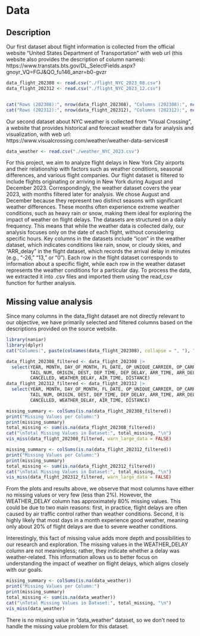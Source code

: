 # Data

## Description
Our first dataset about flight information is collected from the official website "United States Department of Transportation" with web url (this website also provides the description of column names): https://www.transtats.bts.gov/DL_SelectFields.aspx?gnoyr_VQ=FGJ&QO_fu146_anzr=b0-gvzr
```r
data_flight_202308 <- read.csv("./flight_NYC_2023_08.csv")
data_flight_202312 <- read.csv("./flight_NYC_2023_12.csv")


cat("Rows (202308):", nrow(data_flight_202308), "Columns (202308):", ncol(data_flight_202308), "\n")
cat("Rows (202312):", nrow(data_flight_202312), "Columns (202312):", ncol(data_flight_202312), "\n")
```

Our second dataset about NYC weather is collected from "Visual Crossing", a website that provides historical and forecast weather data for analysis and visualization, with web url: https://www.visualcrossing.com/weather/weather-data-services#
```r
data_weather <- read.csv("./weather_NYC_2023.csv")
```

For this project, we aim to analyze flight delays in New York City airports and their relationship with factors such as weather conditions, seasonal differences, and various flight companies. Our flight dataset is filtered to include flights originating or arriving in New York during August and December 2023. Correspondingly, the weather dataset covers the year 2023, with months filtered later for analysis. We chose August and December because they represent two distinct seasons with significant weather differences. These months often experience extreme weather conditions, such as heavy rain or snow, making them ideal for exploring the impact of weather on flight delays. The datasets are structured on a daily frequency. This means that while the weather data is collected daily, our analysis focuses only on the date of each flight, without considering specific hours. Key columns in the datasets include "icon" in the weather dataset, which indicates conditions like rain, snow, or cloudy skies, and "ARR_delay" in the flight dataset, which records the arrival delay in minutes (e.g., "-26," "13," or "0"). Each row in the flight dataset corresponds to information about a specific flight, while each row in the weather dataset represents the weather conditions for a particular day. To process the data, we extracted it into .csv files and imported them using the read_csv function for further analysis.


## Missing value analysis
Since many columns in the data_flight dataset are not directly relevant to our objective, we have primarily selected and filtered columns based on the descriptions provided on the source website. 
```r
library(naniar)
library(dplyr)
cat("Columns:", paste(colnames(data_flight_202308), collapse = ", "), "\n")
```


```r
data_flight_202308_filtered <- data_flight_202308 |>
  select(YEAR, MONTH, DAY_OF_MONTH, FL_DATE, OP_UNIQUE_CARRIER, OP_CARRIER, 
         TAIL_NUM, ORIGIN, DEST, DEP_TIME, DEP_DELAY, ARR_TIME, ARR_DELAY, 
         CANCELLED, WEATHER_DELAY, AIR_TIME, DISTANCE)
data_flight_202312_filtered <- data_flight_202312 |>
  select(YEAR, MONTH, DAY_OF_MONTH, FL_DATE, OP_UNIQUE_CARRIER, OP_CARRIER, 
         TAIL_NUM, ORIGIN, DEST, DEP_TIME, DEP_DELAY, ARR_TIME, ARR_DELAY, 
         CANCELLED, WEATHER_DELAY, AIR_TIME, DISTANCE)

missing_summary <- colSums(is.na(data_flight_202308_filtered))
print("Missing Values per Column:")
print(missing_summary)
total_missing <- sum(is.na(data_flight_202308_filtered))
cat("\nTotal Missing Values in Dataset:", total_missing, "\n")
vis_miss(data_flight_202308_filtered, warn_large_data = FALSE)
```

```r
missing_summary <- colSums(is.na(data_flight_202312_filtered))
print("Missing Values per Column:")
print(missing_summary)
total_missing <- sum(is.na(data_flight_202312_filtered))
cat("\nTotal Missing Values in Dataset:", total_missing, "\n")
vis_miss(data_flight_202312_filtered, warn_large_data = FALSE)
```

From the plots and results above, we observe that most columns have either no missing values or very few (less than 2%). However, the WEATHER_DELAY column has approximately 80% missing values. This could be due to two main reasons: first, in practice, flight delays are often caused by air traffic control rather than weather conditions. Second, it is highly likely that most days in a month experience good weather, meaning only about 20% of flight delays are due to severe weather conditions.

Interestingly, this fact of missing value adds more depth and possibilities to our research and exploration. The missing values in the WEATHER_DELAY column are not meaningless; rather, they indicate whether a delay was weather-related. This information allows us to better focus on understanding the impact of weather on flight delays, which aligns closely with our goals.

```r
missing_summary <- colSums(is.na(data_weather))
print("Missing Values per Column:")
print(missing_summary)
total_missing <- sum(is.na(data_weather))
cat("\nTotal Missing Values in Dataset:", total_missing, "\n")
vis_miss(data_weather)
```
There is no missing value in "data_weather" dataset, so we don't need to handle the missing value problem for this dataset.

